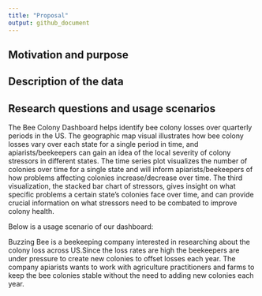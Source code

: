 ```yaml
---
title: "Proposal"
output: github_document
---
```


## Motivation and purpose


## Description of the data


## Research questions and usage scenarios

The Bee Colony Dashboard helps identify bee colony losses over quarterly periods in the US. The geographic map visual illustrates how bee colony losses vary over each state for a single period in time, and apiarists/beekeepers can gain an idea of the local severity of colony stressors in different states. The time series plot visualizes the number of colonies over time for a single state and will inform apiarists/beekeepers of how problems affecting colonies increase/decrease over time. The third visualization, the stacked bar chart of stressors, gives insight on what specific problems a certain state's colonies face over time, and can provide crucial information on what stressors need to be combated to improve colony health.


Below is a usage scenario of our dashboard:

Buzzing Bee is a beekeeping company interested in researching about the colony loss across US.Since the loss rates are high the beekeepers are under pressure to create new colonies to offset losses each year. The company apiarists wants to work with agriculture practitioners and farms to keep the bee colonies stable without the need to adding new colonies each year.
